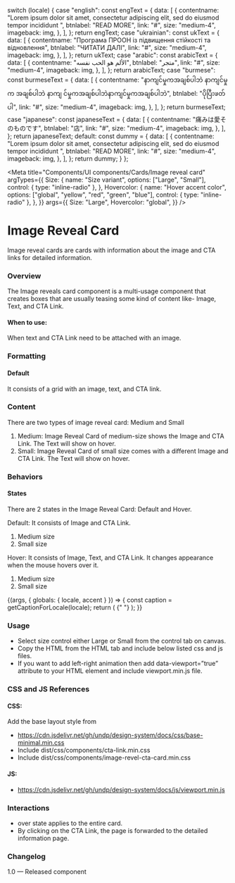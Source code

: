 
  switch (locale) {
    case "english":
      const engText = {
        data: [
          {
            contentname:
              "Lorem ipsum dolor sit amet, consectetur adipiscing elit, sed do eiusmod tempor incididunt ",
            btnlabel: "READ MORE",
            link: "#",
            size: "medium-4",
            imageback: img,
          },
        ],
      };
      return engText;
    case "ukrainian":
      const ukText = {
        data: [
          {
            contentname: "Програма ПРООН із підвищення стійкості та відновлення",
            btnlabel: "ЧИТАТИ ДАЛІ",
            link: "#",
            size: "medium-4",
            imageback: img,
          },
        ],
      };
      return ukText;
    case "arabic":
      const arabicText = {
        data: [
          {
            contentname: "الألم هو الحب نفسه",
            btnlabel: "متجر",
            link: "#",
            size: "medium-4",
            imageback: img,
          },
        ],
      };
      return arabicText;
    case "burmese":
      const burmeseText = {
        data: [
          {
            contentname:
              "နာကျင်မှုကအချစ်ပါဘဲ နာကျင်မှုက အချစ်ပါဘဲ နာကျ င်မှုကအချစ်ပါဘဲနာကျင်မှုကအချစ်ပါဘဲ",
            btnlabel: "ပိုပြီးဖတ်ပါ",
            link: "#",
            size: "medium-4",
            imageback: img,
          },
        ],
      };
      return burmeseText;
    case "japanese":
      const japaneseText = {
        data: [
          {
            contentname: "痛みは愛そのものです",
            btnlabel: "店",
            link: "#",
            size: "medium-4",
            imageback: img,
          },
        ],
      };
      return japaneseText;
    default:
      const dummy = {
        data: [
          {
            contentname:
              "Lorem ipsum dolor sit amet, consectetur adipiscing elit, sed do eiusmod tempor incididunt ",
            btnlabel: "READ MORE",
            link: "#",
            size: "medium-4",
            imageback: img,
          },
        ],
      };
      return dummy;
  }
};

<Meta
  title="Components/UI components/Cards/Image reveal card"
  argTypes={{
    Size: {
      name: "Size variant",
      options: ["Large", "Small"],
      control: { type: "inline-radio" },
    },
    Hovercolor: {
      name: "Hover accent color",
      options: ["global", "yellow", "red", "green", "blue"],
      control: { type: "inline-radio" },
    },
  }}
  args={{
    Size: "Large",
    Hovercolor: "global",
  }}
/>

# Image Reveal Card

Image reveal cards are cards with information about the image and CTA links for detailed information.

### Overview

The Image reveals card component is a multi-usage component that creates boxes that are usually teasing some kind of content like- Image, Text, and CTA Link.

#### When to use:

When text and CTA Link need to be attached with an image.

### Formatting

#### Default

It consists of a grid with an image, text, and CTA link.

### Content

There are two types of image reveal card: Medium and Small

1. Medium: Image Reveal Card of medium-size shows the Image and CTA Link. The Text will show on hover.
2. Small: Image Reveal Card of small size comes with a different Image and CTA Link. The Text will show on hover.

### Behaviors

#### States

There are 2 states in the Image Reveal Card: Default and Hover.

Default: It consists of Image and CTA Link.

1. Medium size
2. Small size

Hover: It consists of Image, Text, and CTA Link. It changes appearance when the mouse hovers over it.

1. Medium size
2. Small size

<Canvas>
  <Story name="Image reveal card">
    {(args, { globals: { locale, accent } }) => {
      const caption = getCaptionForLocale(locale);
      return (
        <ImageRevelCard data={caption.data} {...args}>
          {" "}
        </ImageRevelCard>
      );
    }}
  </Story>
</Canvas>

### Usage

- Select size control either Large or Small from the control tab on canvas.
- Copy the HTML from the HTML tab and include below listed css and js files.
- If you want to add left-right animation then add data-viewport=”true” attribute to your HTML element and include viewport.min.js file.

### CSS and JS References

#### CSS:

Add the base layout style from

- https://cdn.jsdelivr.net/gh/undp/design-system/docs/css/base-minimal.min.css
- Include dist/css/components/cta-link.min.css
- Include dist/css/components/image-revel-cta-card.min.css

#### JS:

- https://cdn.jsdelivr.net/gh/undp/design-system/docs/js/viewport.min.js

### Interactions

- over state applies to the entire card.
- By clicking on the CTA Link, the page is forwarded to the detailed information page.

### Changelog

1.0 — Released component
